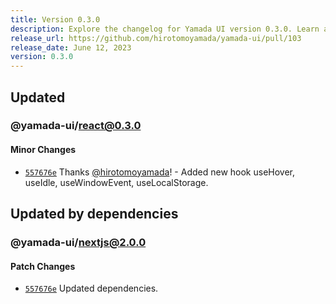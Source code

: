 ```yaml
---
title: Version 0.3.0
description: Explore the changelog for Yamada UI version 0.3.0. Learn about the latest features, bug fixes, and improvements.
release_url: https://github.com/hirotomoyamada/yamada-ui/pull/103
release_date: June 12, 2023
version: 0.3.0
---
```


## Updated

### @yamada-ui/react@0.3.0

#### Minor Changes

- [`557676e`](https://github.com/hirotomoyamada/yamada-ui/commit/557676e5ac3354571de1adeb5a58c75ba0ac1b5c) Thanks [@hirotomoyamada](https://github.com/hirotomoyamada)! - Added new hook useHover, useIdle, useWindowEvent, useLocalStorage.

## Updated by dependencies

### @yamada-ui/nextjs@2.0.0

#### Patch Changes

- [`557676e`](https://github.com/hirotomoyamada/yamada-ui/commit/557676e5ac3354571de1adeb5a58c75ba0ac1b5c) Updated dependencies.
